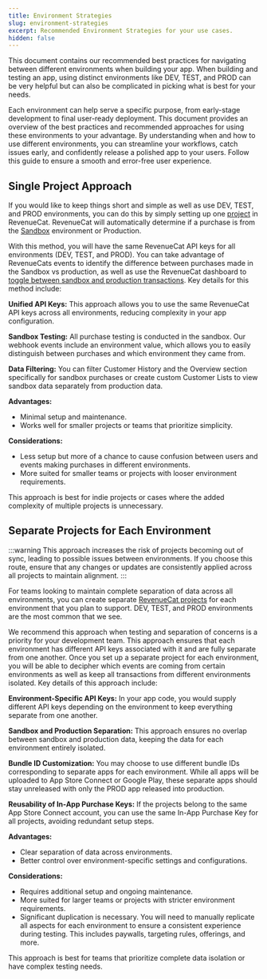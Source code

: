 ```yaml
---
title: Environment Strategies
slug: environment-strategies
excerpt: Recommended Environment Strategies for your use cases.
hidden: false
---
```

This document contains our recommended best practices for navigating between different environments when building your app. When building and testing an app, using distinct environments like DEV, TEST, and PROD can be very helpful but can also be complicated in picking what is best for your needs. 

Each environment can help serve a specific purpose, from early-stage development to final user-ready deployment. This document provides an overview of the best practices and recommended approaches for using these environments to your advantage. By understanding when and how to use different environments, you can streamline your workflows, catch issues early, and confidently release a polished app to your users. Follow this guide to ensure a smooth and error-free user experience.
## Single Project Approach ##
If you would like to keep things short and simple as well as use DEV, TEST, and PROD environments, you can do this by simply setting up one [project](/projects/overview) in RevenueCat. RevenueCat will automatically determine if a purchase is from the [Sandbox](https://www.revenuecat.com/docs/test-and-launch/sandbox) environment or Production. 

With this method, you will have the same RevenueCat API keys for all environments (DEV, TEST, and PROD). You can take advantage of RevenueCats events to identify the difference between purchases made in the Sandbox vs production, as well as use the RevenueCat dashboard to [toggle between sandbox and production transactions](https://www.revenuecat.com/docs/test-and-launch/sandbox#viewing-sandbox-data). Key details for this method include:

**Unified API Keys:** This approach allows you to use the same RevenueCat API keys across all environments, reducing complexity in your app configuration.

**Sandbox Testing:** All purchase testing is conducted in the sandbox. Our webhook events include an environment value, which allows you to easily distinguish between purchases and which environment they came from.

**Data Filtering:** You can filter Customer History and the Overview section specifically for sandbox purchases or create custom Customer Lists to view sandbox data separately from production data.

**Advantages:**
- Minimal setup and maintenance.
- Works well for smaller projects or teams that prioritize simplicity.

**Considerations:**
- Less setup but more of a chance to cause confusion between users and events making purchases in different environments.
- More suited for smaller teams or projects with looser environment requirements.

This approach is best for indie projects or cases where the added complexity of multiple projects is unnecessary.

## Separate Projects for Each Environment ##

:::warning 
This approach increases the risk of projects becoming out of sync, leading to possible issues between environments. If you choose this route, ensure that any changes or updates are consistently applied across all projects to maintain alignment.
:::

For teams looking to maintain complete separation of data across all environments, you can create separate [RevenueCat projects](/projects/overview) for each environment that you plan to support. DEV, TEST, and PROD environments are the most common that we see. 

We recommend this approach when testing and separation of concerns is a priority for your development team. This approach ensures that each environment has different API keys associated with it and are fully separate from one another. Once you set up a separate project for each environment, you will be able to decipher which events are coming from certain environments as well as keep all transactions from different environments isolated. Key details of this approach include:

**Environment-Specific API Keys:** In your app code, you would supply different API keys depending on the environment to keep everything separate from one another.

**Sandbox and Production Separation:** This approach ensures no overlap between sandbox and production data, keeping the data for each environment entirely isolated.

**Bundle ID Customization:** You may choose to use different bundle IDs corresponding to separate apps for each environment. While all apps will be uploaded to App Store Connect or Google Play, these separate apps should stay unreleased with only the PROD app released into production.

**Reusability of In-App Purchase Keys:** If the projects belong to the same App Store Connect account, you can use the same In-App Purchase Key for all projects, avoiding redundant setup steps.

**Advantages:**
- Clear separation of data across environments.
- Better control over environment-specific settings and configurations.

**Considerations:**
- Requires additional setup and ongoing maintenance.
- More suited for larger teams or projects with stricter environment requirements.
- Significant duplication is necessary. You will need to manually replicate all aspects for each environment to ensure a consistent experience during testing. This includes paywalls, targeting rules, offerings, and more.

This approach is best for teams that prioritize complete data isolation or have complex testing needs.
